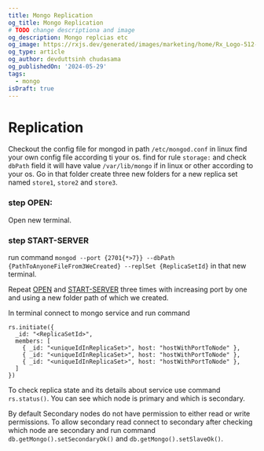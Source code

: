 ```yaml
---
title: Mongo Replication
og_title: Mongo Replication
# TODO change descriptiona and image
og_description: Mongo replcias etc
og_image: https://rxjs.dev/generated/images/marketing/home/Rx_Logo-512-512.png
og_type: article
og_author: devduttsinh chudasama
og_publishedOn: '2024-05-29'
tags:
  - mongo
isDraft: true
---
```


# Replication

Checkout the config file for mongod in path `/etc/mongod.conf` in linux find your own config file according ti your os.
find for rule `storage:` and check `dbPath` field it will have value `/var/lib/mongo` if in linux or other according to your os.
Go in that folder create three new folders for a new replica set named `store1`, `store2` and `store3`.

### step OPEN:

Open new terminal.

### step START-SERVER

run command `mongod --port {2701{*>7}} --dbPath {PathToAnyoneFileFrom3WeCreated} --replSet {ReplicaSetId}` in that new terminal.

Repeat [OPEN](#step-open) and [START-SERVER](#step-start-server) three times with increasing port by one and using a new folder path of which we created.

In terminal connect to mongo service and run command

```mql
rs.initiate({
  _id: "<ReplicaSetId>",
  members: [
    { _id: "<uniqueIdInReplicaSet>", host: "hostWithPortToNode" },
    { _id: "<uniqueIdInReplicaSet>", host: "hostWithPortToNode" },
    { _id: "<uniqueIdInReplicaSet>", host: "hostWithPortToNode" },
  ]
})
```

To check replica state and its details about service use command `rs.status()`.
You can see which node is primary and which is secondary.

By default Secondary nodes do not have permission to either read or write permissions.
To allow secondary read connect to secondary after checking which node are secondary and run command `db.getMongo().setSecondaryOk()` and `db.getMongo().setSlaveOk()`.
